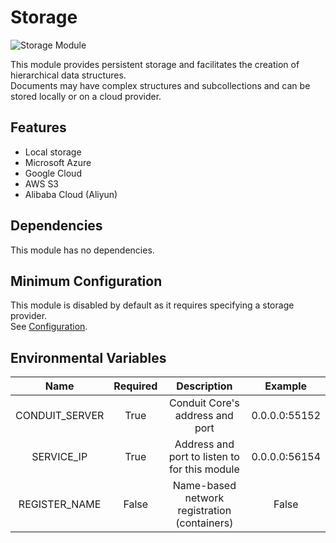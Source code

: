 # Storage

![Storage Module](/v0.14/modules/storage/admin/storage_module.png)

This module provides persistent storage and facilitates the creation of hierarchical data structures.<br />
Documents may have complex structures and subcollections and can be stored locally or on a cloud provider.

## Features

- Local storage
- Microsoft Azure
- Google Cloud
- AWS S3
- Alibaba Cloud (Aliyun)

## Dependencies

This module has no dependencies.

## Minimum Configuration

This module is disabled by default as it requires specifying a storage provider.<br />
See [Configuration](config.mdx).

## Environmental Variables

|  Name          | Required |  Description                                  |  Example      |
| :------------: | :------: | :-------------------------------------------: | :-----------: |
| CONDUIT_SERVER |  True    | Conduit Core's address and port               | 0.0.0.0:55152 |
| SERVICE_IP     |  True    | Address and port to listen to for this module | 0.0.0.0:56154 |
| REGISTER_NAME  |  False   | Name-based network registration (containers)  | False         |
